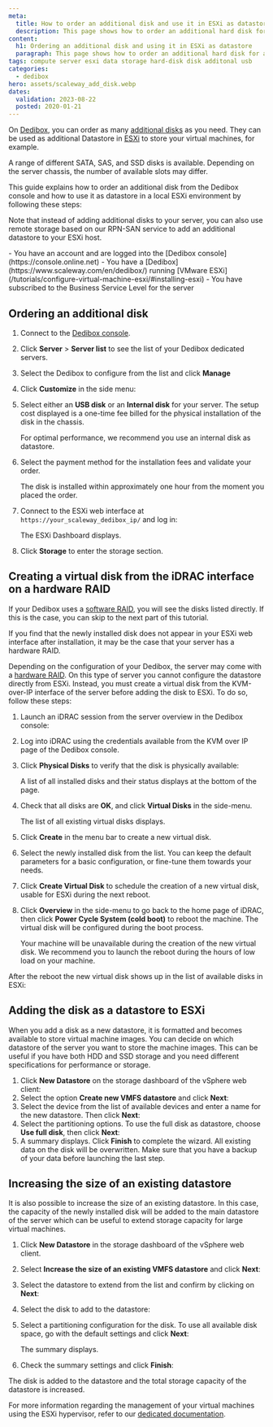 ```yaml
---
meta:
  title: How to order an additional disk and use it in ESXi as datastore
  description: This page shows how to order an additional hard disk for a Dedibox and how to use it in ESXi as datastore.
content:
  h1: Ordering an additional disk and using it in ESXi as datastore
  paragraph: This page shows how to order an additional hard disk for a Dedibox and how to use it in ESXi as datastore.
tags: compute server esxi data storage hard-disk disk additonal usb
categories:
  - dedibox
hero: assets/scaleway_add_disk.webp
dates:
  validation: 2023-08-22
  posted: 2020-01-21
---
```


On [Dedibox](https://www.scaleway.com/en/dedibox/), you can order as many [additional disks](https://www.scaleway.com/en/dedibox/storage/) as you need. They can be used as additional Datastore in [ESXi](https://www.vmware.com/products/esxi-and-esx.html) to store your virtual machines, for example.

A range of different SATA, SAS, and SSD disks is available. Depending on the server chassis, the number of available slots may differ.

This guide explains how to order an additional disk from the Dedibox console and how to use it as datastore in a local ESXi environment by following these steps:

Note that instead of adding additional disks to your server, you can also use remote storage based on our RPN-SAN service to add an additional datastore to your ESXi host.

<Macro id="iam-requirements" />
 
<Message type="requirement">
  - You have an account and are logged into the [Dedibox console](https://console.online.net)
  - You have a [Dedibox](https://www.scaleway.com/en/dedibox/) running [VMware ESXi](/tutorials/configure-virtual-machine-esxi/#installing-esxi)
  - You have subscribed to the Business Service Level for the server
</Message>

## Ordering an additional disk

1. Connect to the [Dedibox console](https://console.online.net/).
2. Click **Server** > **Server list** to see the list of your Dedibox dedicated servers.
3. Select the Dedibox to configure from the list and click **Manage**
4. Click **Customize** in the side menu:
    <Lightbox src="scaleway-add_disk_customize.webp" width="200" alt="" />
5. Select either an **USB disk** or an **Internal disk** for your server.
    <Message type="important">
      The setup cost displayed is a one-time fee billed for the physical installation of the disk in the chassis.
    </Message>

    <Message type="important">
      For optimal performance, we recommend you use an internal disk as datastore.
    </Message>

    <Lightbox src="scaleway-add_disk_choose_storage.webp" width="800" alt="" />
6. Select the payment method for the installation fees and validate your order.
    <Lightbox src="scaleway-add_disk_validate_order.webp" width="800" alt="" />

    <Message type="note">
      The disk is installed within approximately one hour from the moment you placed the order.
    </Message>
8. Connect to the ESXi web interface at `https://your_scaleway_dedibox_ip/` and log in:
    <Lightbox src="scaleway-add_disk_vmware.webp" width="800" alt="" />

    The ESXi Dashboard displays.

    <Lightbox src="scaleway-add_disk_vmware_dashboard.webp" width="800" alt="" />
9. Click **Storage** to enter the storage section.

## Creating a virtual disk from the iDRAC interface on a hardware RAID

If your Dedibox uses a [software RAID](https://en.wikipedia.org/wiki/RAID#SOFTWARE), you will see the disks listed directly. If this is the case, you can skip to the next part of this tutorial.

If you find that the newly installed disk does not appear in your ESXi web interface after installation, it may be the case that your server has a hardware RAID.

<Lightbox src="scaleway-add_disk_not_visible.webp" width="800" alt="" />

Depending on the configuration of your Dedibox, the server may come with a [hardware RAID](https://en.wikipedia.org/wiki/Disk_array_controller). On this type of server you cannot configure the datastore directly from ESXi. Instead, you must create a virtual disk from the KVM-over-IP interface of the server before adding the disk to ESXi. To do so, follow these steps:

1. Launch an iDRAC session from the server overview in the Dedibox console:
    <Lightbox src="scaleway-add_disk_connect_idrac.webp" width="800" alt="" />
2. Log into iDRAC using the credentials available from the KVM over IP page of the Dedibox console.
3. Click **Physical Disks** to verify that the disk is physically available:
    <Lightbox src="scaleway-add_disk_physical_disks.webp" width="500" alt="" />

    A list of all installed disks and their status displays at the bottom of the page.

    <Lightbox src="scaleway-add_disk_physical_disks_list.webp" width="800" alt="" />
4. Check that all disks are **OK**, and click **Virtual Disks** in the side-menu.

    The list of all existing virtual disks displays. 
5. Click **Create** in the menu bar to create a new virtual disk.
    <Lightbox src="scaleway-add_disk_virtual_disk_create.webp" width="300" alt="" />
6. Select the newly installed disk from the list. You can keep the default parameters for a basic configuration, or fine-tune them towards your needs.
    <Lightbox src="scaleway-add_disk_virtual_disk_settings.webp" width="800" alt="" />
7. Click **Create Virtual Disk** to schedule the creation of a new virtual disk, usable for ESXi during the next reboot.
8. Click **Overview** in the side-menu to go back to the home page of iDRAC, then click **Power Cycle System (cold boot)** to reboot the machine. The virtual disk will be configured during the boot process.
    <Lightbox src="scaleway-add_disk_power_cycle_system.webp" width="300" alt="" />

    <Message type="important">
      Your machine will be unavailable during the creation of the new virtual disk. We recommend you to launch the reboot during the hours of low load on your machine.
    </Message>

After the reboot the new virtual disk shows up in the list of available disks in ESXi:

<Lightbox src="scaleway-add_disk_virtual_disk_created.webp" width="800" alt="" />


## Adding the disk as a datastore to ESXi

When you add a disk as a new datastore, it is formatted and becomes available to store virtual machine images. You can decide on which datastore of the server you want to store the machine images. This can be useful if you have both HDD and SSD storage and you need different specifications for performance or storage.

1. Click **New Datastore** on the storage dashboard of the vSphere web client:
    <Lightbox src="scaleway-add_disk_new_datastore.webp" width="800" alt="" />
2. Select the option **Create new VMFS datastore** and click **Next**:
    <Lightbox src="scaleway-add_disk_new_datastore_create.webp" width="500" alt="" />
3. Select the device from the list of available devices and enter a name for the new datastore. Then click **Next**:
    <Lightbox src="scaleway-add_disk_select_device.webp" width="500" alt="" />
4. Select the partitioning options. To use the full disk as datastore, choose **Use full disk**, then click **Next**:
    <Lightbox src="scaleway-add_disk_select_partitioning_options.webp" width="500" alt="" />
5. A summary displays. Click **Finish** to complete the wizard.
    <Message type="important">
      All existing data on the disk will be overwritten. Make sure that you have a backup of your data before launching the last step.
    </Message>

<Lightbox src="scaleway-add_disk_confirm_partition.webp" width="500" alt="" />

## Increasing the size of an existing datastore

It is also possible to increase the size of an existing datastore. In this case, the capacity of the newly installed disk will be added to the main datastore of the server which can be useful to extend storage capacity for large virtual machines.

1. Click **New Datastore** in the storage dashboard of the vSphere web client.
    <Lightbox src="scaleway-add_disk_new_datastore.webp" width="800" alt="" />
2. Select **Increase the size of an existing VMFS datastore** and click **Next**:
    <Lightbox src="scaleway-add_disk_increase_datastore.webp" width="800" alt="" />
3. Select the datastore to extend from the list and confirm by clicking on **Next**:
    <Lightbox src="scaleway-add_disk_select_datastore.webp" width="800" alt="" />
4. Select the disk to add to the datastore:
    <Lightbox src="scaleway-add_disk_select_datastore.webp" width="800" alt="" />
5. Select a partitioning configuration for the disk. To use all available disk space, go with the default settings and click **Next**:
    <Lightbox src="scaleway-add_disk_increase_datastore_partitioning.webp" width="800" alt="" />

    The summary displays. 
6. Check the summary settings and click **Finish**:
    <Lightbox src="scaleway-add_disk_ready_to_extend.webp" width="800" alt="" />

The disk is added to the datastore and the total storage capacity of the datastore is increased.

For more information regarding the management of your virtual machines using the ESXi hypervisor, refer to our [dedicated documentation](/tutorials/configure-virtual-machine-esxi/).
